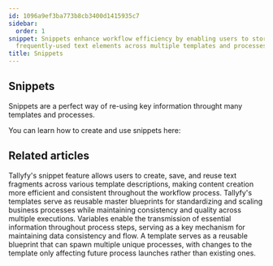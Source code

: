 ```yaml
---
id: 1096a9ef3ba773b8cb3400d1415935c7
sidebar:
  order: 1
snippet: Snippets enhance workflow efficiency by enabling users to store and reuse
  frequently-used text elements across multiple templates and processes.
title: Snippets
---
```


## Snippets

Snippets are a perfect way of re-using key information throught many templates and processes.

You can learn how to create and use snippets here:



<PageTree />


## Related articles
<CardGrid>
<LinkTitleCard header="<b>Snippets > Use snippets</b>" href="/products/pro/documenting/templates/snippets/how-can-i-use-snippets-to-simplify-workflow-in-tallyfy/" > Tallyfy's snippet feature allows users to create, save, and reuse text fragments across various template descriptions, making content creation more efficient and consistent throughout the workflow process. </LinkTitleCard>
<LinkTitleCard header="<b>Documenting > Templates</b>" href="/products/pro/documenting/templates/" > Tallyfy's templates serve as reusable master blueprints for standardizing and scaling business processes while maintaining consistency and quality across multiple executions. </LinkTitleCard>
<LinkTitleCard header="<b>Templates > Variables</b>" href="/products/pro/documenting/templates/variables/" > Variables enable the transmission of essential information throughout process steps, serving as a key mechanism for maintaining data consistency and flow. </LinkTitleCard>
<LinkTitleCard header="<b>Pro > Launching</b>" href="/products/pro/launching/" > A template serves as a reusable blueprint that can spawn multiple unique processes, with changes to the template only affecting future process launches rather than existing ones. </LinkTitleCard>
</CardGrid>